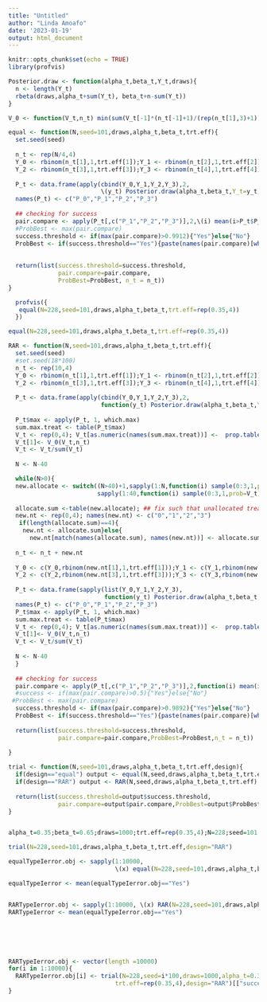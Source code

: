 ```yaml
---
title: "Untitled"
author: "Linda Amoafo"
date: '2023-01-19'
output: html_document
---
```


```r
knitr::opts_chunk$set(echo = TRUE)
library(profvis)
```


```r
Posterior.draw <- function(alpha_t,beta_t,Y_t,draws){
  n <- length(Y_t)
  rbeta(draws,alpha_t+sum(Y_t), beta_t+n-sum(Y_t))
} 

V_0 <- function(V_t,n_t) min(sum(V_t[-1]*(n_t[-1]+1)/(rep(n_t[1],3)+1)), max(V_t[-1]))

equal <- function(N,seed=101,draws,alpha_t,beta_t,trt.eff){
  set.seed(seed)
  
  n_t <- rep(N/4,4)
  Y_0 <- rbinom(n_t[1],1,trt.eff[1]);Y_1 <- rbinom(n_t[2],1,trt.eff[2]);
  Y_2 <- rbinom(n_t[3],1,trt.eff[3]);Y_3 <- rbinom(n_t[4],1,trt.eff[4])
  
  P_t <- data.frame(apply(cbind(Y_0,Y_1,Y_2,Y_3),2,
                          \(y_t) Posterior.draw(alpha_t,beta_t,Y_t=y_t,draws)))
  names(P_t) <- c("P_0","P_1","P_2","P_3")
  
  ## checking for success
  pair.compare <- apply(P_t[,c("P_1","P_2","P_3")],2,\(i) mean(i>P_t$P_0))
  #ProbBest <- max(pair.compare)
  success.threshold <- if(max(pair.compare)>0.9912){"Yes"}else{"No"}
  ProbBest <- if(success.threshold=="Yes"){paste(names(pair.compare)[which.max(pair.compare)], " ",max(pair.compare),sep="")}else{NULL}
  
  
  return(list(success.threshold=success.threshold,
              pair.compare=pair.compare,
              ProbBest=ProbBest, n_t = n_t))
}

  profvis({ 
   equal(N=228,seed=101,draws,alpha_t,beta_t,trt.eff=rep(0.35,4)) 
  })

equal(N=228,seed=101,draws,alpha_t,beta_t,trt.eff=rep(0.35,4))

```


```r
RAR <- function(N,seed=101,draws,alpha_t,beta_t,trt.eff){
  set.seed(seed)
  #set.seed(18*100)
  n_t <- rep(10,4)
  Y_0 <- rbinom(n_t[1],1,trt.eff[1]);Y_1 <- rbinom(n_t[2],1,trt.eff[2]);
  Y_2 <- rbinom(n_t[3],1,trt.eff[3]);Y_3 <- rbinom(n_t[4],1,trt.eff[4])
  
  P_t <- data.frame(apply(cbind(Y_0,Y_1,Y_2,Y_3),2,
                          function(y_t) Posterior.draw(alpha_t,beta_t,Y_t=y_t,draws)))
  
  P_t$max <- apply(P_t, 1, which.max)
  sum.max.treat <- table(P_t$max)
  V_t <- rep(0,4); V_t[as.numeric(names(sum.max.treat))] <-  prop.table(sum.max.treat)
  V_t[1]<- V_0(V_t,n_t)
  V_t <- V_t/sum(V_t)
  
  N <- N-40

  while(N>0){
  new.allocate <- switch((N>40)+1,sapply(1:N,function(i) sample(0:3,1,prob=V_t)),
                         sapply(1:40,function(i) sample(0:3,1,prob=V_t)))
  
  allocate.sum <-table(new.allocate); ## fix such that unallocated treatment have sum=0
  new.nt <- rep(0,4); names(new.nt) <- c("0","1","2","3")
   if(length(allocate.sum)==4){
    new.nt <- allocate.sum}else{
      new.nt[match(names(allocate.sum), names(new.nt))] <- allocate.sum }
  
  n_t <- n_t + new.nt
  
  Y_0 <- c(Y_0,rbinom(new.nt[1],1,trt.eff[1]));Y_1 <- c(Y_1,rbinom(new.nt[2],1,trt.eff[2]));
  Y_2 <- c(Y_2,rbinom(new.nt[3],1,trt.eff[3]));Y_3 <- c(Y_3,rbinom(new.nt[4],1,trt.eff[4]))
  
  P_t <- data.frame(sapply(list(Y_0,Y_1,Y_2,Y_3),
                           function(y_t) Posterior.draw(alpha_t,beta_t,Y_t=y_t,draws)))
  names(P_t) <- c("P_0","P_1","P_2","P_3")
  P_t$max <- apply(P_t, 1, which.max)
  sum.max.treat <- table(P_t$max)
  V_t <- rep(0,4); V_t[as.numeric(names(sum.max.treat))] <-  prop.table(sum.max.treat)
  V_t[1]<- V_0(V_t,n_t)
  V_t <- V_t/sum(V_t)
  
  N <- N-40
  }
  
  ## checking for success
  pair.compare <- apply(P_t[,c("P_1","P_2","P_3")],2,function(i) mean(i>P_t$P_0))
  #success <- if(max(pair.compare)>0.5){"Yes"}else{"No"}
 #ProbBest <- max(pair.compare)
  success.threshold <- if(max(pair.compare)>0.9892){"Yes"}else{"No"}
  ProbBest <- if(success.threshold=="Yes"){paste(names(pair.compare)[which.max(pair.compare)], " ",max(pair.compare),sep="")}else{NULL}
  
  return(list(success.threshold=success.threshold,
              pair.compare=pair.compare,ProbBest=ProbBest,n_t = n_t))
  
}
```


```r
trial <- function(N,seed=101,draws,alpha_t,beta_t,trt.eff,design){
  if(design=="equal") output <- equal(N,seed,draws,alpha_t,beta_t,trt.eff)
  if(design=="RAR") output <- RAR(N,seed,draws,alpha_t,beta_t,trt.eff)
  
  return(list(success.threshold=output$success.threshold,
              pair.compare=output$pair.compare,ProbBest=output$ProbBest,n_t = output$n_t))
}


alpha_t=0.35;beta_t=0.65;draws=1000;trt.eff=rep(0.35,4);N=228;seed=101

trial(N=228,seed=101,draws,alpha_t,beta_t,trt.eff,design="RAR")
```



```r

equalTypeIerror.obj <- sapply(1:10000,
                              \(x) equal(N=228,seed=101,draws,alpha_t,beta_t,trt.eff=rep(0.35,4)) [["success.threshold"]])

equalTypeIerror <- mean(equalTypeIerror.obj=="Yes")


RARTypeIerror.obj <- sapply(1:10000, \(x) RAR(N=228,seed=101,draws,alpha_t,beta_t,trt.eff=rep(0.35,4))[["success.threshold"]])
RARTypeIerror <- mean(equalTypeIerror.obj=="Yes")






RARTypeIerror.obj <- vector(length =10000)
for(i in 1:10000){
  RARTypeIerror.obj[i] <- trial(N=228,seed=i*100,draws=1000,alpha_t=0.35,beta_t=0.65,
                              trt.eff=rep(0.35,4),design="RAR")[["success.threshold"]]
}


```






